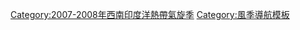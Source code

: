 {{2007-2008_Southwest_Indian_Ocean_cyclone_season_bar_start
}}
{{Hurricane_season_bar_button
|buttonspacing=0.25em
|intensity={{Storm_colour|depression}}
|stormname=Tropical Disturbance
|strength=Tropical Disturbance
|linkname=2007-2008年西南印度洋熱帶氣旋季#熱帶擾動
|storminitial=TD
}}
{{Hurricane_season_bar_button
|buttonspacing=0.25em
|intensity={{Storm_colour|depression}}
|stormname=01R
|strength=Tropical Disturbance
|linkname=2007-2008年西南印度洋熱帶氣旋季#熱帶擾動01R
|storminitial=01
}}
{{Southwest Indian Ocean cyclone season bar end}}
<includeonly>[[Category:2007-2008年西南印度洋熱帶氣旋季]]</includeonly><noinclude>
[[Category:風季導航模板]]
</noinclude>